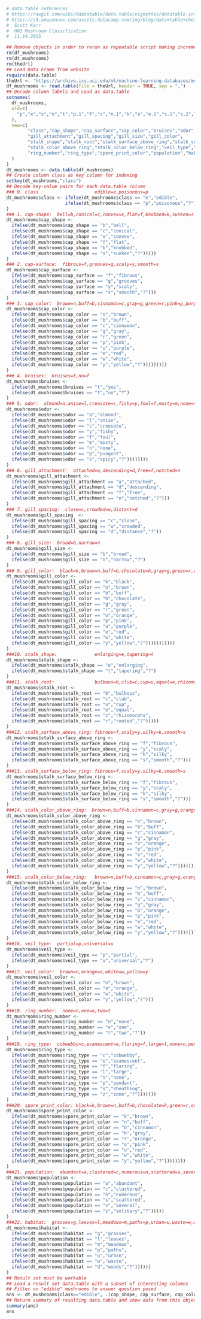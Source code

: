 ```r
# data.table references
# https://rawgit.com/wiki/Rdatatable/data.table/vignettes/datatable-intro-vignette.html
# https://s3.amazonaws.com/assets.datacamp.com/img/blog/data+table+cheat+sheet.pdf
#  Scott Karr
#  HW3 Mushroom Classification
#  11.14.2015

## Remove objects in order to rerun as repeatable script making incremental improvements
rm(df_mushrooms)
rm(dt_mushrooms)
rm(theUrl)
## Load Data Frame from website
require(data.table)
theUrl <- "https://archive.ics.uci.edu/ml/machine-learning-databases/mushroom/agaricus-lepiota.data"
df_mushrooms <- read.table(file = theUrl, header = TRUE, sep = ",")
## Decode column labels and Load as data.table
setnames(
  df_mushrooms, 
  old=c(
    "p","x","s","n","t","p.1","f","c","n.1","k","e","e.1","s.1","s.2","w","w.1","p.2","w.2","o","p.3","k.1","s.3","u"
  ), 
  new=c(
        "class","cap_shape","cap_surface","cap_color","bruises","odor",
        "gill_attachment","gill_spacing","gill_size","gill_color",
        "stalk_shape","stalk_root","stalk_surface_above_ring","stalk_surface_below_ring",
        "stalk_color_above_ring","stalk_color_below_ring","veil_type","veil_color",
        "ring_number","ring_type","spore_print_color","population","habitat"
  )
)
dt_mushrooms <- data.table(df_mushrooms)
## Create column class as key column for indexing
setkey(dt_mushrooms,"class")
## Decode key-value pairs for each data.table column 
### 0. class                     edible=e,poisonous=p
dt_mushrooms$class <- ifelse(dt_mushrooms$class == "e","edible",
                      ifelse(dt_mushrooms$class == "p","poisonous","?")
)
### 1. cap-shape:  bell=b,conical=c,convex=x,flat=f,knobbed=k,sunken=s
dt_mushrooms$cap_shape <- 
  ifelse(dt_mushrooms$cap_shape == "b","bell",
  ifelse(dt_mushrooms$cap_shape == "c","conical",
  ifelse(dt_mushrooms$cap_shape == "x","convex",                          
  ifelse(dt_mushrooms$cap_shape == "f","flat",                            
  ifelse(dt_mushrooms$cap_shape == "k","knobbed",
  ifelse(dt_mushrooms$cap_shape == "s","sunken","?")))))
)
### 2. cap-surface:  fibrous=f,grooves=g,scaly=y,smooth=s
dt_mushrooms$cap_surface <- 
  ifelse(dt_mushrooms$cap_surface == "f","fibrous",
  ifelse(dt_mushrooms$cap_surface == "g","grooves",
  ifelse(dt_mushrooms$cap_surface == "y","scaly",
  ifelse(dt_mushrooms$cap_surface == "s","smooth","?")))
)
### 3. cap_color:  brown=n,buff=b,cinnamon=c,gray=g,green=r,pink=p,purple=u,red=e,white=w,yellow=y
dt_mushrooms$cap_color <- 
  ifelse(dt_mushrooms$cap_color == "n","brown",
  ifelse(dt_mushrooms$cap_color == "b","buff",                          
  ifelse(dt_mushrooms$cap_color == "c","cinnamon",
  ifelse(dt_mushrooms$cap_color == "g","gray",
  ifelse(dt_mushrooms$cap_color == "r","green",                          
  ifelse(dt_mushrooms$cap_color == "p","pink",                            
  ifelse(dt_mushrooms$cap_color == "u","purple",
  ifelse(dt_mushrooms$cap_color == "e","red",
  ifelse(dt_mushrooms$cap_color == "w","white",                                 
  ifelse(dt_mushrooms$cap_color == "y","yellow","?")))))))))
)
### 4. bruises:  bruises=t,no=f
dt_mushrooms$bruises <- 
  ifelse(dt_mushrooms$bruises == "t","yes",
  ifelse(dt_mushrooms$bruises == "f","no","?")
)
### 5. odor:  almond=a,anise=l,creosote=c,fishy=y,foul=f,musty=m,none=n,pungent=p,spicy=s
dt_mushrooms$odor <-      
  ifelse(dt_mushrooms$odor == "a","almond",
  ifelse(dt_mushrooms$odor == "l","anise",                          
  ifelse(dt_mushrooms$odor == "c","creosote",
  ifelse(dt_mushrooms$odor == "y","fishy",
  ifelse(dt_mushrooms$odor == "f","foul",                          
  ifelse(dt_mushrooms$odor == "m","musty",
  ifelse(dt_mushrooms$odor == "n","none",
  ifelse(dt_mushrooms$odor == "p","pungent",
  ifelse(dt_mushrooms$odor == "s","spicy","?"))))))))
)
### 6. gill_attachment:  attached=a,descending=d,free=f,notched=n
dt_mushrooms$gill_attachment <- 
  ifelse(dt_mushrooms$gill_attachment == "a","attached",
  ifelse(dt_mushrooms$gill_attachment == "d","descending",
  ifelse(dt_mushrooms$gill_attachment == "f","free",
  ifelse(dt_mushrooms$gill_attachment == "n","notched","?")))
)
### 7. gill_spacing:  close=c,crowded=w,distant=d
dt_mushrooms$gill_spacing  <- 
  ifelse(dt_mushrooms$gill_spacing == "c","close",
  ifelse(dt_mushrooms$gill_spacing == "w","crowded",
  ifelse(dt_mushrooms$gill_spacing == "d","distance","?"))
)
### 8. gill_size:  broad=b,narrow=n
dt_mushrooms$gill_size <- 
  ifelse(dt_mushrooms$gill_size == "b","broad",
  ifelse(dt_mushrooms$gill_size == "n","narrow","?")
)
### 9. gill_color:  black=k,brown=n,buff=b,chocolate=h,gray=g,green=r,orange=o,pink=p,purple=u,red=e,white=w,yellow=y
dt_mushrooms$gill_color <-      
  ifelse(dt_mushrooms$gill_color == "k","black",
  ifelse(dt_mushrooms$gill_color == "n","brown",
  ifelse(dt_mushrooms$gill_color == "b","buff",
  ifelse(dt_mushrooms$gill_color == "h","chocolate",
  ifelse(dt_mushrooms$gill_color == "g","gray",              
  ifelse(dt_mushrooms$gill_color == "r","green",
  ifelse(dt_mushrooms$gill_color == "o","orange",
  ifelse(dt_mushrooms$gill_color == "p","pink",
  ifelse(dt_mushrooms$gill_color == "u","purple",
  ifelse(dt_mushrooms$gill_color == "e","red",
  ifelse(dt_mushrooms$gill_color == "w","white",
  ifelse(dt_mushrooms$gill_color == "y","yellow","?")))))))))))
)
###10. stalk_shape:              enlarging=e,tapering=t
dt_mushrooms$stalk_shape <- 
  ifelse(dt_mushrooms$stalk_shape == "e","enlarging",
  ifelse(dt_mushrooms$stalk_shape == "t","tapering","?")
)
###11. stalk_root:               bulbous=b,club=c,cup=u,equal=e,rhizomorphs=z,rooted=r,missing=?
dt_mushrooms$stalk_root <-  
  ifelse(dt_mushrooms$stalk_root == "b","bulbous",
  ifelse(dt_mushrooms$stalk_root == "c","club",
  ifelse(dt_mushrooms$stalk_root == "u","cup",                          
  ifelse(dt_mushrooms$stalk_root == "e","equal",                            
  ifelse(dt_mushrooms$stalk_root == "z","rhizomorphs",
  ifelse(dt_mushrooms$stalk_root == "r","rooted","?")))))
)
###12. stalk_surface_above_ring: fibrous=f,scaly=y,silky=k,smooth=s
dt_mushrooms$stalk_surface_above_ring <-
  ifelse(dt_mushrooms$stalk_surface_above_ring == "f","fibrous",
  ifelse(dt_mushrooms$stalk_surface_above_ring == "y","scaly",
  ifelse(dt_mushrooms$stalk_surface_above_ring == "k","silky",
  ifelse(dt_mushrooms$stalk_surface_above_ring == "s","smooth","?")))
)
###13. stalk_surface_below_ring: fibrous=f,scaly=y,silky=k,smooth=s
dt_mushrooms$stalk_surface_below_ring <- 
  ifelse(dt_mushrooms$stalk_surface_below_ring == "f","fibrous",
  ifelse(dt_mushrooms$stalk_surface_below_ring == "y","scaly",
  ifelse(dt_mushrooms$stalk_surface_below_ring == "k","silky",
  ifelse(dt_mushrooms$stalk_surface_below_ring == "s","smooth","?")))
)
###14. stalk_color_above_ring:  brown=n,buff=b,cinnamon=c,gray=g,orange=o,pink=p,red=e,white=w,yellow=y
dt_mushrooms$stalk_color_above_ring <-  
  ifelse(dt_mushrooms$stalk_color_above_ring == "n","brown",
  ifelse(dt_mushrooms$stalk_color_above_ring == "b","buff",
  ifelse(dt_mushrooms$stalk_color_above_ring == "c","cinnamon",                     
  ifelse(dt_mushrooms$stalk_color_above_ring == "g","gray",
  ifelse(dt_mushrooms$stalk_color_above_ring == "o","orange",
  ifelse(dt_mushrooms$stalk_color_above_ring == "p","pink",
  ifelse(dt_mushrooms$stalk_color_above_ring == "e","red",
  ifelse(dt_mushrooms$stalk_color_above_ring == "w","white",
  ifelse(dt_mushrooms$stalk_color_above_ring == "y","yellow","?"))))))))
)
###15. stalk_color_below_ring:   brown=n,buff=b,cinnamon=c,gray=g,orange=o,pink=p,red=e,white=w,yellow=y
dt_mushrooms$stalk_color_below_ring <-  
  ifelse(dt_mushrooms$stalk_color_below_ring == "n","brown",
  ifelse(dt_mushrooms$stalk_color_below_ring == "b","buff",
  ifelse(dt_mushrooms$stalk_color_below_ring == "c","cinnamon",                     
  ifelse(dt_mushrooms$stalk_color_below_ring == "g","gray",
  ifelse(dt_mushrooms$stalk_color_below_ring == "o","orange",
  ifelse(dt_mushrooms$stalk_color_below_ring == "p","pink",
  ifelse(dt_mushrooms$stalk_color_below_ring == "e","red",
  ifelse(dt_mushrooms$stalk_color_below_ring == "w","white",
  ifelse(dt_mushrooms$stalk_color_below_ring == "y","yellow","?"))))))))
)
###16. veil_type:  partial=p,universal=u
dt_mushrooms$veil_type <- 
  ifelse(dt_mushrooms$veil_type == "p","partial",
  ifelse(dt_mushrooms$veil_type == "u","universal","?")
)
###17. veil_color:  brown=n,orange=o,white=w,yellow=y
dt_mushrooms$veil_color <-  
  ifelse(dt_mushrooms$veil_color == "n","brown",
  ifelse(dt_mushrooms$veil_color == "o","orange",      
  ifelse(dt_mushrooms$veil_color == "w","white",                                   
  ifelse(dt_mushrooms$veil_color == "y","yellow","?")))
)
###18. ring_number:  none=n,one=o,two=t
dt_mushrooms$ring_number <- 
  ifelse(dt_mushrooms$ring_number == "n","none",
  ifelse(dt_mushrooms$ring_number == "o","one",                                   
  ifelse(dt_mushrooms$ring_number == "t","two","?"))
)
###19. ring_type:  cobwebby=c,evanescent=e,flaring=f,large=l,none=n,pendant=p,sheathing=s,zone=z
dt_mushrooms$ring_type <-
  ifelse(dt_mushrooms$ring_type == "c","cobwebby",
  ifelse(dt_mushrooms$ring_type == "e","evanescent",
  ifelse(dt_mushrooms$ring_type == "f","flaring",
  ifelse(dt_mushrooms$ring_type == "l","large",
  ifelse(dt_mushrooms$ring_type == "n","none",
  ifelse(dt_mushrooms$ring_type == "p","pendant",
  ifelse(dt_mushrooms$ring_type == "s","sheathing",
  ifelse(dt_mushrooms$ring_type == "z","zone","?")))))))
)
###20. spore_print_color: black=k,brown=n,buff=b,chocolate=h,green=r,orange=o,purple=u,white=w,yellow=y
dt_mushrooms$spore_print_color <-  
  ifelse(dt_mushrooms$spore_print_color == "k","brown",
  ifelse(dt_mushrooms$spore_print_color == "n","buff",
  ifelse(dt_mushrooms$spore_print_color == "b","cinnamon",                     
  ifelse(dt_mushrooms$spore_print_color == "h","gray",
  ifelse(dt_mushrooms$spore_print_color == "r","orange",
  ifelse(dt_mushrooms$spore_print_color == "o","pink",
  ifelse(dt_mushrooms$spore_print_color == "u","red",
  ifelse(dt_mushrooms$spore_print_color == "w","white",
  ifelse(dt_mushrooms$spore_print_color == "y","yellow","?"))))))))
)
###21. population:  abundant=a,clustered=c,numerous=n,scattered=s,several=v,solitary=y
dt_mushrooms$population <-  
  ifelse(dt_mushrooms$population == "a","abundant",
  ifelse(dt_mushrooms$population == "c","clustered",
  ifelse(dt_mushrooms$population == "n","numerous",                          
  ifelse(dt_mushrooms$population == "s","scattered",                           
  ifelse(dt_mushrooms$population == "v","several",
  ifelse(dt_mushrooms$population == "y","solitary","?")))))
)
###22. habitat:  grasses=g,leaves=l,meadows=m,paths=p,urban=u,waste=w,woods=d
dt_mushrooms$habitat <-  
  ifelse(dt_mushrooms$habitat == "g","grasses",
  ifelse(dt_mushrooms$habitat == "l","leaves",
  ifelse(dt_mushrooms$habitat == "m","meadows",                          
  ifelse(dt_mushrooms$habitat == "p","paths",                           
  ifelse(dt_mushrooms$habitat == "u","urban",                                    
  ifelse(dt_mushrooms$habitat == "w","waste",
  ifelse(dt_mushrooms$habitat == "d","woods","?"))))))
)
## Result set must be workable
## Load a result set data.table with a subset of interesting columns
## Filter on "edible" mushrooms to answer question posed
ans <- dt_mushrooms[class=="edible", .(cap_shape, cap_surface, cap_color, stalk_shape, gill_spacing, habitat)]
## Return summary of resulting data.table and show data from this object
summary(ans)
ans
```